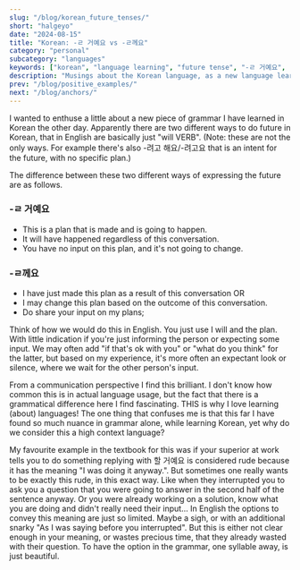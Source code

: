 ```yaml
---
slug: "/blog/korean_future_tenses/"
short: "halgeyo"
date: "2024-08-15"
title: "Korean: -ㄹ 거예요 vs -ㄹ께요"
category: "personal"
subcategory: "languages"
keywords: ["korean", "language learning", "future tense", "-ㄹ 거예요", "ㄹ 거예요", "ㄹ께요", "-ㄹ께요", "topik"]
description: "Musings about the Korean language, as a new language learner. The future tenses -ㄹ 거예요 vs -ㄹ께요."
prev: "/blog/positive_examples/"
next: "/blog/anchors/"
---
```



I wanted to enthuse a little about a new piece of grammar I have learned in Korean the other day. Apparently there are two different ways to do future in Korean, that in English are basically just "will VERB". (Note: these are not the only ways. For example there's also -려고 해요/-려고요 that is an intent for the future, with no specific plan.)

The difference between these two different ways of expressing the future are as follows.

### -ㄹ 거예요
 * This is a plan that is made and is going to happen.
 * It will have happened regardless of this conversation.
 * You have no input on this plan, and it's not going to change.

### -ㄹ께요
 * I have just made this plan as a result of this conversation OR
 * I may change this plan based on the outcome of this conversation.
 * Do share your input on my plans;


Think of how we would do this in English. You just use I will and the plan. With little indication if you're just informing the person or expecting some input. We may often add "if that's ok with you" or "what do you think" for the latter, but based on my experience, it's more often an expectant look or silence, where we wait for the other person's input.

From a communication perspective I find this brilliant. I don't know how common this is in actual language usage, but the fact that there is a grammatical difference here I find fascinating. THIS is why I love learning (about) languages! The one thing that confuses me is that this far I have found so much nuance in grammar alone, while learning Korean, yet why do we consider this a high context language? 

My favourite example in the textbook for this was if your superior at work tells you to do something replying with 할 거예요 is considered rude because it has the meaning "I was doing it anyway.". But sometimes one really wants to be exactly this rude, in this exact way. Like when they interrupted you to ask you a question that you were going to answer in the second half of the sentence anyway. Or you were already working on a solution, know what you are doing and didn't really need their input... In English the options to convey this meaning are just so limited. Maybe a sigh, or with an additional snarky "As I was saying before you interrupted". But this is either not clear enough in your meaning, or wastes precious time, that they already wasted with their question. To have the option in the grammar, one syllable away, is just beautiful.

<AuthorCard/>